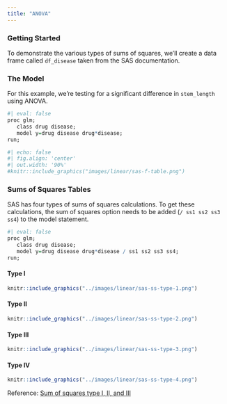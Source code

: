 ```yaml
---
title: "ANOVA"
---
```


### **Getting Started**

To demonstrate the various types of sums of squares, we'll create a data frame called `df_disease` taken from the SAS documentation.

### The Model {.unnumbered}

For this example, we're testing for a significant difference in `stem_length` using ANOVA.

```r
#| eval: false
proc glm;
   class drug disease;
   model y=drug disease drug*disease;
run;
```

```r
#| echo: false 
#| fig.align: 'center'
#| out.width: '90%'
#knitr::include_graphics("images/linear/sas-f-table.png")
```

### Sums of Squares Tables {.unnumbered}

SAS has four types of sums of squares calculations. To get these calculations, the sum of squares option needs to be added (`/ ss1 ss2 ss3 ss4`) to the model statement.

```r
#| eval: false
proc glm;
   class drug disease;
   model y=drug disease drug*disease / ss1 ss2 ss3 ss4;
run;
```

#### Type I

```r
knitr::include_graphics("../images/linear/sas-ss-type-1.png")
```

#### Type II {.unnumbered}

```r
knitr::include_graphics("../images/linear/sas-ss-type-2.png")
```

#### Type III {.unnumbered}

```r
knitr::include_graphics("../images/linear/sas-ss-type-3.png")
```

#### Type IV {.unnumbered}

```r
knitr::include_graphics("../images/linear/sas-ss-type-4.png")
```

Reference: [Sum of squares type I, II, and III](http://dwoll.de/rexrepos/posts/anovaSStypes.html)
